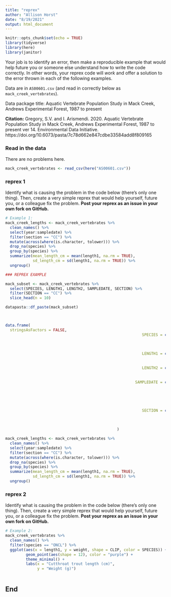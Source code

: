 ```yaml
---
title: "reprex"
author: "Allison Horst"
date: "8/19/2021"
output: html_document
---
```


```r
knitr::opts_chunk$set(echo = TRUE)
library(tidyverse)
library(here)
library(janitor)
```

Your job is to identify an error, then make a reproducible example that would help future you or someone else understand how to write the code correctly. In other words, your reprex code will *work* and offer a solution to the error thrown in each of the following examples. 

Data are in `AS00601.csv` (and read in correctly below as `mack_creek_vertebrates`). 

Data package title: Aquatic Vertebrate Population Study in Mack Creek, Andrews Experimental Forest, 1987 to present

**Citation:** Gregory, S.V. and I. Arismendi. 2020. Aquatic Vertebrate Population Study in Mack Creek, Andrews Experimental Forest, 1987 to present ver 14. Environmental Data Initiative. https://doi.org/10.6073/pasta/7c78d662e847cdbe33584add8f809165

### Read in the data 

There are no problems here. 
```r
mack_creek_vertebrates <- read_csv(here("AS00601.csv"))
```

### reprex 1

Identify what is causing the problem in the code below (there's only one thing). Then, create a very simple reprex that would help yourself, future you, or a colleague fix the problem. **Post your reprex as an issue in your own fork on GitHub.**

```r
# Example 1: 
mack_creek_lengths <- mack_creek_vertebrates %>% 
  clean_names() %>% 
  select(year:sampledate) %>% 
  filter(section == "CC") %>% 
  mutate(across(where(is.character, tolower))) %>% 
  drop_na(species) %>% 
  group_by(species) %>% 
  summarize(mean_length_cm = mean(length1, na.rm = TRUE),
            sd_length_cm = sd(length1, na.rm = TRUE)) %>% 
  ungroup()
```

```r
### REPREX EXAMPLE

mack_subset <- mack_creek_vertebrates %>% 
  select(SPECIES, LENGTH1, LENGTH2, SAMPLEDATE, SECTION) %>% 
  filter(SECTION == "CC") %>% 
  slice_head(n = 10)

datapasta::df_paste(mack_subset)



data.frame(
  stringsAsFactors = FALSE,
                                                            SPECIES = c("ONCL","ONCL","ONCL",
                                                                        "ONCL","ONCL",
                                                                        "ONCL","ONCL","ONCL",
                                                                        "ONCL","ONCL"),
                                                            LENGTH1 = c(58,
                                                                        61,89,58,93,86,
                                                                        107,131,103,117),
                                                            LENGTH2 = c(NA,
                                                                        NA,NA,NA,NA,NA,
                                                                        NA,NA,NA,NA),
                                                         SAMPLEDATE = c("10/7/87","10/7/87",
                                                                        "10/7/87","10/7/87",
                                                                        "10/7/87","10/7/87",
                                                                        "10/7/87",
                                                                        "10/7/87","10/7/87",
                                                                        "10/7/87"),
                                                            SECTION = c("CC",
                                                                        "CC","CC","CC",
                                                                        "CC","CC","CC",
                                                                        "CC","CC","CC")
                                                 )

mack_creek_lengths <- mack_creek_vertebrates %>% 
  clean_names() %>% 
  select(year:sampledate) %>% 
  filter(section == "CC") %>% 
  mutate(across(where(is.character, tolower))) %>% 
  drop_na(species) %>% 
  group_by(species) %>% 
  summarize(mean_length_cm = mean(length1, na.rm = TRUE),
            sd_length_cm = sd(length1, na.rm = TRUE)) %>% 
  ungroup()


```


### reprex 2

Identify what is causing the problem in the code below (there's only one thing). Then, create a very simple reprex that would help yourself, future you, or a colleague fix the problem. **Post your reprex as an issue in your own fork on GitHub.**

```r
# Example 2:
mack_creek_vertebrates %>% 
  clean_names() %>% 
  filter(species == "ONCL") %>% 
  ggplot(aes(x = length1, y = weight, shape = CLIP, color = SPECIES)) +
         geom_point(aes(shape = 12), color = "purple") +
         theme_minimal() +
         labs(x = "Cutthroat trout length (cm)",
              y = "Weight (g)")
```

```r



```


## End